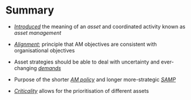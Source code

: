 # Summary

* [*Introduced*](introduction.html) the meaning of an *asset* and
  coordinated activity known as *asset management*

* [*Alignment*](alignment.html); principle that AM objectives are
  consistent with organisational objectives
  
* Asset strategies should be able to deal with uncertainty and ever-changing
  [*demands*](demand.html)
  
* Purpose of the shorter [*AM policy*](ampolicy.html) and longer more-strategic
  [*SAMP*](samp.html)

* [*Criticality*](criticality.html) allows for the prioritisation of different
  assets
